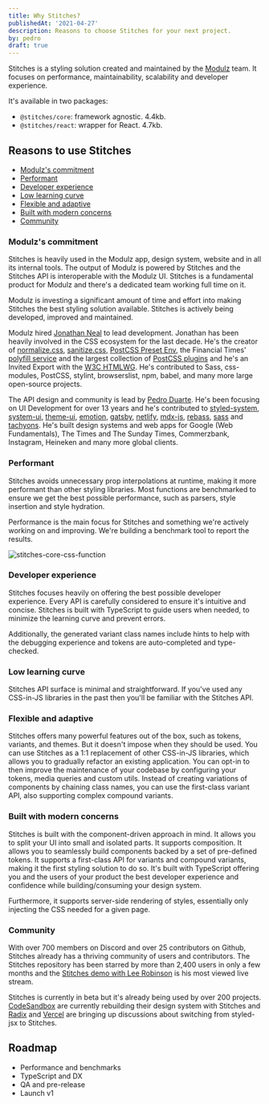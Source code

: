 ```yaml
---
title: Why Stitches?
publishedAt: '2021-04-27'
description: Reasons to choose Stitches for your next project.
by: pedro
draft: true
---
```


Stitches is a styling solution created and maintained by the [Modulz](https://modulz.app) team. It focuses on performance, maintainability, scalability and developer experience.

It's available in two packages:

- `@stitches/core`: framework agnostic. 4.4kb.
- `@stitches/react`: wrapper for React. 4.7kb.

## Reasons to use Stitches

- [Modulz's commitment](/blog/why-stitches/#modulzs-commitment)
- [Performant](/blog/why-stitches/#performant)
- [Developer experience](/blog/why-stitches/#developer-experience)
- [Low learning curve](/blog/why-stitches/#low-learning-curve)
- [Flexible and adaptive](/blog/why-stitches/#flexible-and-adaptive)
- [Built with modern concerns](/blog/why-stitches/#built-with-modern-concerns)
- [Community](/blog/why-stitches/#community)

### Modulz's commitment

Stitches is heavily used in the Modulz app, design system, website and in all its internal tools. The output of Modulz is powered by Stitches and the Stitches API is interoperable with the Modulz UI. Stitches is a fundamental product for Modulz and there's a dedicated team working full time on it.

Modulz is investing a significant amount of time and effort into making Stitches the best styling solution available. Stitches is actively being developed, improved and maintained.

Modulz hired [Jonathan Neal](https://twitter.com/jon_neal) to lead development. Jonathan has been heavily involved in the CSS ecosystem for the last decade. He's the creator of [normalize.css](https://github.com/necolas/normalize.css/), [sanitize.css](https://github.com/csstools/sanitize.css/), [PostCSS Preset Env](https://preset-env.cssdb.org/features), the Financial Times' [polyfill service](https://github.com/Financial-Times/polyfill-service) and the largest collection of [PostCSS plugins](https://github.com/himynameisdave/postcss-plugins/blob/master/docs/authors.md) and he's an Invited Export with the [W3C HTMLWG](http://www.w3.org/2000/09/dbwg/details?group=40318&public=1). He's contributed to Sass, css-modules, PostCSS, stylint, browserslist, npm, babel, and many more large open-source projects.

The API design and community is lead by [Pedro Duarte](https://twitter.com/peduarte). He's been focusing on UI Development for over 13 years and he's contributed to [styled-system](https://github.com/styled-system/styled-system), [system-ui](https://system-ui.com/), [theme-ui](https://theme-ui.com/), [emotion](https://github.com/emotion-js/emotion), [gatsby](https://github.com/gatsbyjs/gatsby), [netlify](https://github.com/netlify), [mdx-js](https://github.com/mdx-js/mdx), [rebass](https://github.com/rebassjs/rebass), [sass](https://github.com/sass/sass) and [tachyons](https://github.com/tachyons-css/tachyons). He's built design systems and web apps for Google (Web Fundamentals), The Times and The Sunday Times, Commerzbank, Instagram, Heineken and many more global clients.

### Performant

Stitches avoids unnecessary prop interpolations at runtime, making it more performant than other styling libraries. Most functions are benchmarked to ensure we get the best possible performance, such as parsers, style insertion and style hydration.

Performance is the main focus for Stitches and something we're actively working on and improving. We're building a benchmark tool to report the results.

![stitches-core-css-function](https://user-images.githubusercontent.com/372831/116216486-f97af180-a748-11eb-9c28-d0af39ae0bf5.png)

### Developer experience

Stitches focuses heavily on offering the best possible developer experience. Every API is carefully considered to ensure it's intuitive and concise. Stitches is built with TypeScript to guide users when needed, to minimize the learning curve and prevent errors.

Additionally, the generated variant class names include hints to help with the debugging experience and tokens are auto-completed and type-checked.

### Low learning curve

Stitches API surface is minimal and straightforward. If you've used any CSS-in-JS libraries in the past then you'll be familiar with the Stitches API.

### Flexible and adaptive

Stitches offers many powerful features out of the box, such as tokens, variants, and themes. But it doesn't impose when they should be used. You can use Stitches as a 1:1 replacement of other CSS-in-JS libraries, which allows you to gradually refactor an existing application. You can opt-in to then improve the maintenance of your codebase by configuring your tokens, media queries and custom utils. Instead of creating variations of components by chaining class names, you can use the first-class variant API, also supporting complex compound variants.

### Built with modern concerns

Stitches is built with the component-driven approach in mind. It allows you to split your UI into small and isolated parts. It supports composition. It allows you to seamlessly build components backed by a set of pre-defined tokens. It supports a first-class API for variants and compound variants, making it the first styling solution to do so. It's built with TypeScript offering you and the users of your product the best developer experience and confidence while building/consuming your design system.

Furthermore, it supports server-side rendering of styles, essentially only injecting the CSS needed for a given page.

### Community

With over 700 members on Discord and over 25 contributors on Github, Stitches already has a thriving community of users and contributors. The Stitches repository has been starred by more than 2,400 users in only a few months and the [Stitches demo with Lee Robinson](https://www.youtube.com/watch?v=Gw28VgyKGkw) is his most viewed live stream.

Stitches is currently in beta but it's already being used by over 200 projects. [CodeSandbox](https://codesandbox.com) are currently rebuilding their design system with Stitches and [Radix](https://radix-ui.com) and [Vercel](https://vercel.com) are bringing up discussions about switching from styled-jsx to Stitches.

## Roadmap

- Performance and benchmarks
- TypeScript and DX
- QA and pre-release
- Launch v1
